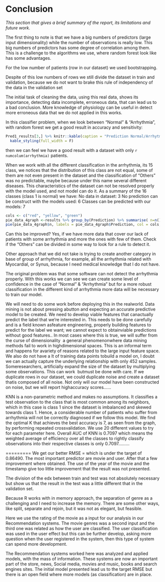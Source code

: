 # Conclusion
*This section that gives a brief summary of the report, its limitations and future work.*

The first thing to note is that we have a big numbers of predictors (large input dimensionality) while the number of observations is really low. This big numbers of predictors has some degree of correlation among them. This is a challenge to the algorithms we use, where random forest look like has some advantages.

For the low number of patients (row in our dataset) we used bootstrapping.

Despite of this low numbers of rows we still divide the dataset in train and validation, because we do not want to brake this rule of independency of the data in the validation set


The initial task of cleaning the data, using this real data, shows its importance, detecting data incomplete, erroneous data, that can lead us to a bad conclusion. More knowledge of physiology can be useful in detect more erroneous data that we do not applied in this works.

In this classifier problem, when we look between “Normal” & “Arrhythmia”, with random forest we get a good result in accuracy and sensitivity:

```r
Pred1_results[3,] %>% knitr::kable(caption = "Prediction Normal/Arrhytmia Summary", "html") %>%
  kable_styling(full_width = F)
```

then we can feel we have a good result with a dataset with only `r numcolum(arrhythmia)` patients. 

When we work with all the different classification in the arrhythmia, its 15 class, we notices that the distribution of this class are not equal, some of them are not even present in the dataset and the classification of "Others" was no predictable, maybe because under this name several different diseases.
This characteristics of the dataset can not be resolved properly with the model used, and not model can do it.
As a summary of the 16 classes (class 1 is normal) we have:
No data in dataset: 3
No prediction can be construct with the models used: 6
Classes can be predicted with our models: 7


```r
cols <- c("red", "yellow", "green")
pie_data_4graph <-results %>% group_by(Prediction) %>% summarise( n=n())
pie(pie_data_4graph$n, labels = pie_data_4graph$Prediction, col = cols,  main = "Prediction by Classes")
```

Can this be improved? Yes, if we have more data that cover our lack of patients with some arrhythmia and more the ones with few of them.
Check if the "Others" can be divided in some way to look for a rule to detect it.

Other approach that we did not take is trying to create another category in base of group of arrhythmia, for example, all the arrhythmia related with Myocardial, or Synus, because I need medical knowledge that I do not have.


The original problem was that some software can not detect the arrhythmia properly. With this works we can see we can create some level of confidence in the case of “Normal” & “Arrhythmia” but for a more robust classification in the different kind of arrhythmia more data will be necessary to train our model.






We will need to do some work before deploying this in the real­world. Data mining is not about pressing abutton and expecting an accurate predictive model to be created. We need to develop viable features that canactually predict the label that we’re interested in. This needs to be done carefully and is a field known asfeature engineering​, properly building features to predict for the label we want; we cannot expect to obtainviable predictions without good features.. In most cases where this is true, we will suffer from the ​curse of dimensionality​ ­ a general phenomenonwhere data mining methods fail to work in high­dimensional spaces. This is an informal term and happens for avariety of reasons related to the large input feature space. We also do not have a lt of training data points tobuild a model on, I doubt we can actually capture the underlying relationship with only 452 samples. Someresearchers, artificially expand the size of the dataset by multiplying some observations. This can work ­ butmust be done with care. If we duplicate rows in our dataset, we could duplicate noise and create a dataset thatis composed of all noise. Not only will our model have been constructed on noise, but we will report highaccuracy scores......




KNN is a non-parametric method and makes no assumptions. It classifies a test observation to the class that is most common among its neighbors, which in this case is class 1 since the dataset is imbalanced and skewed towards class 1. Hence, a considerable number of patients who suffer from arrhythmia will not be correctly diagnosed if we follow this model. We find the optimal K that achieves the best accuracy is 7, as seen from the graph, by performing repeated crossvalidation. We use 20 different values to try for each parameter here. Overall AUC of KNN is 0.7097 which means the weighted average of efficiency over all the classes to rightly classify observations into their respective classes is only 0.7097.........




=========
We get our better RMSE =  which is under the target of 0.86490. The most important predictor are  movie and  user. After that a few improvement where obtained. The use of the year of the movie and the timestamp give too little improvement that the result was not presented.

The division of the edx between train and test was not absolutely necessary but show us that the result in the test was a little different that in the validation set.

Because R works with in memory approach, the separation of genre as a challenging and I need to increase the memory. There are some other ways, like split, separate and rejoin, but it was not as elegant, but feasible.

Here we use the rating of the movie as a input for our analysis in our Recommendation systems. The movie genres was a second input and the third one was related as how the user are classified. The user classification was used in the user effect but this can be further develop, asking more question when the user registered in the system, then this type of system can spend more development.

The Recommendation systems worked here was analyzed and applied models, with the mass of information. These systems are now an important part of the store, news, Social media, movies and music, books and search engines sites. The initial model presented lead us to the target RMSE but there is an open field  where more models (as classification) are in place.
